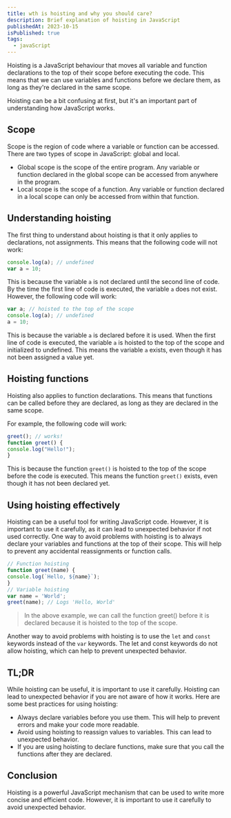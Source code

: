 ```yaml
---
title: wth is hoisting and why you should care?
description: Brief explanation of hoisting in JavaScript
publishedAt: 2023-10-15
isPublished: true
tags:
  - javaScript
---
```


Hoisting is a JavaScript behaviour that moves all variable and function declarations to the top of their scope before executing the code. This means that we can use variables and functions before we declare them, as long as they're declared in the same scope.

Hoisting can be a bit confusing at first, but it's an important part of understanding how JavaScript works.

## Scope

Scope is the region of code where a variable or function can be accessed. There are two types of scope in JavaScript: global and local.
- Global scope is the scope of the entire program. Any variable or function declared in the global scope can be accessed from anywhere in the program.
- Local scope is the scope of a function. Any variable or function declared in a local scope can only be accessed from within that function.

## Understanding hoisting

The first thing to understand about hoisting is that it only applies to declarations, not assignments. This means that the following code will not work:

``` js
console.log(a); // undefined
var a = 10;
```

This is because the variable `a` is not declared until the second line of code. By the time the first line of code is executed, the variable `a` does not exist.
However, the following code will work:

``` js
var a; // hoisted to the top of the scope
console.log(a); // undefined
a = 10;
```

This is because the variable `a` is declared before it is used. When the first line of code is executed, the variable `a` is hoisted to the top of the scope and initialized to undefined. This means the variable `a` exists, even though it has not been assigned a value yet.

## Hoisting functions

Hoisting also applies to function declarations. This means that functions can be called before they are declared, as long as they are declared in the same scope.

For example, the following code will work:

``` js
greet(); // works!
function greet() {
console.log("Hello!");
}
```

This is because the function `greet()` is hoisted to the top of the scope before the code is executed. This means the function `greet()` exists, even though it has not been declared yet.

## Using hoisting effectively

Hoisting can be a useful tool for writing JavaScript code. However, it is important to use it carefully, as it can lead to unexpected behavior if not used correctly.
One way to avoid problems with hoisting is to always declare your variables and functions at the top of their scope. This will help to prevent any accidental reassignments or function calls.

``` js
// Function hoisting
function greet(name) {
console.log(`Hello, ${name}`);
}
// Variable hoisting
var name = 'World';
greet(name); // Logs 'Hello, World'
```

> In the above example, we can call the function greet() before it is declared because it is hoisted to the top of the scope.

Another way to avoid problems with hoisting is to use the `let` and `const` keywords instead of the `var` keywords. The let and const keywords do not allow hoisting, which can help to prevent unexpected behavior.

## TL;DR

While hoisting can be useful, it is important to use it carefully. Hoisting can lead to unexpected behavior if you are not aware of how it works.
Here are some best practices for using hoisting:
- Always declare variables before you use them. This will help to prevent errors and make your code more readable.
- Avoid using hoisting to reassign values to variables. This can lead to unexpected behavior.
- If you are using hoisting to declare functions, make sure that you call the functions after they are declared.

## Conclusion

Hoisting is a powerful JavaScript mechanism that can be used to write more concise and efficient code. However, it is important to use it carefully to avoid unexpected behavior.